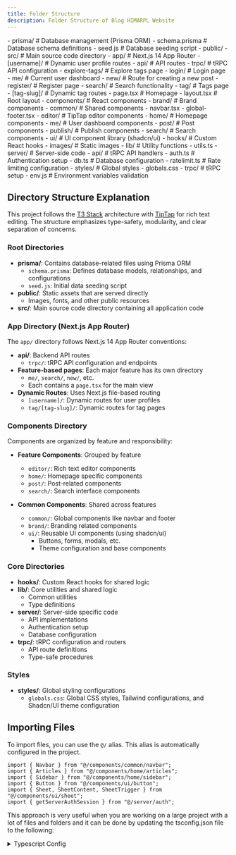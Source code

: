 ```yaml
---
title: Folder Structure
description: Folder Structure of Blog HIMARPL Website 
---
```



<FileTree>
- prisma/ # Database management (Prisma ORM)
  - schema.prisma # Database schema definitions
  - seed.js # Database seeding script
- public/
- src/ # Main source code directory
  - app/ # Next.js 14 App Router
    - [username]/ # Dynamic user profile routes
    - api/ # API routes
      - trpc/ # tRPC API configuration
    - explore-tags/ # Explore tags page
    - login/ # Login page
    - me/ # Current user dashboard
    - new/ # Route for creating a new post
    - register/ # Register page
    - search/ # Search functionality
    - tag/ # Tags page
      - [tag-slug]/ # Dynamic tag routes
    - page.tsx # Homepage
    - layout.tsx # Root layout
  - components/ # React components
    - brand/ # Brand components
    - common/ # Shared components
      - navbar.tsx
      - global-footer.tsx
    - editor/ # TipTap editor components
    - home/ # Homepage components
    - me/ # User dashboard components
    - post/ # Post components
    - publish/ # Publish components
    - search/ # Search components
    - ui/ # UI component library (shadcn/ui)
  - hooks/ # Custom React hooks
  - images/ # Static images
  - lib/ # Utility functions
    - utils.ts
  - server/ # Server-side code
    - api/ # tRPC API handlers
    - auth.ts # Authentication setup
    - db.ts # Database configuration
    - ratelimit.ts # Rate limiting configuration
  - styles/ # Global styles
    - globals.css
  - trpc/ # tRPC setup
  - env.js # Environment variables validation
</FileTree>

## Directory Structure Explanation

This project follows the [T3 Stack](https://create.t3.gg/) architecture with [TipTap](https://tiptap.dev/) for rich text editing. The structure emphasizes type-safety, modularity, and clear separation of concerns.

### Root Directories

- **prisma/**: Contains database-related files using Prisma ORM
  - `schema.prisma`: Defines database models, relationships, and configurations
  - `seed.js`: Initial data seeding script
- **public/**: Static assets that are served directly
  - Images, fonts, and other public resources
- **src/**: Main source code directory containing all application code

### App Directory (Next.js App Router)

The `app/` directory follows Next.js 14 App Router conventions:

- **api/**: Backend API routes
  - `trpc/`: tRPC API configuration and endpoints
- **Feature-based pages**: Each major feature has its own directory
  - `me/`, `search/`, `new/`, etc.
  - Each contains a `page.tsx` for the main view
- **Dynamic Routes**: Uses Next.js file-based routing
  - `[username]/`: Dynamic routes for user profiles
  - `tag/[tag-slug]/`: Dynamic routes for tag pages

### Components Directory

Components are organized by feature and responsibility:

- **Feature Components**: Grouped by feature
  - `editor/`: Rich text editor components
  - `home/`: Homepage specific components
  - `post/`: Post-related components
  - `search/`: Search interface components
  
- **Common Components**: Shared across features
  - `common/`: Global components like navbar and footer
  - `brand/`: Branding related components
  - `ui/`: Reusable UI components (using shadcn/ui)
    - Buttons, forms, modals, etc.
    - Theme configuration and base components

### Core Directories

- **hooks/**: Custom React hooks for shared logic
- **lib/**: Core utilities and shared logic
  - Common utilities
  - Type definitions
- **server/**: Server-side specific code
  - API implementations
  - Authentication setup
  - Database configuration
- **trpc/**: tRPC configuration and routers
  - API route definitions
  - Type-safe procedures

### Styles

- **styles/**: Global styling configurations
  - `globals.css`: Global CSS styles, Tailwind configurations, and Shadcn/UI theme configuration


## Importing Files

To import files, you can use the `@/` alias. This alias is automatically configured in the project.

```tsx title="src/app/page.tsx"
import { Navbar } from "@/components/common/navbar";
import { Articles } from "@/components/home/articles";
import { Sidebar } from "@/components/home/sidebar";
import { Button } from "@/components/ui/button";
import { Sheet, SheetContent, SheetTrigger } from "@/components/ui/sheet";
import { getServerAuthSession } from "@/server/auth";
```

This approach is very useful when you are working on a large project with a lot of files and folders and it can be done by updating the tsconfig.json file to the following:

<details>
<summary>Typescript Config</summary>

```diff lang="json" title="tsconfig.json" 
{
  "compilerOptions": {
    /* Base Options: */
    "esModuleInterop": true,
    "skipLibCheck": true,
    "target": "es2022",
    "allowJs": true,
    "resolveJsonModule": true,
    "moduleDetection": "force",
    "isolatedModules": true,

    /* Strictness */
    "strict": true,
    "noUncheckedIndexedAccess": true,
    "checkJs": true,

    /* Bundled projects */
    "lib": ["dom", "dom.iterable", "ES2022"],
    "noEmit": true,
    "module": "ESNext",
    "moduleResolution": "Bundler",
    "jsx": "preserve",
    "plugins": [{ "name": "next" }],
    "incremental": true,

    /* Path Aliases */
    "baseUrl": ".",
+    "paths": {
+      "@/*": ["./src/*"]
+    }
  },
  "include": [
    ".eslintrc.cjs",
    "next-env.d.ts",
    "**/*.ts",
    "**/*.tsx",
    "**/*.cjs",
    "**/*.js",
    ".next/types/**/*.ts"
  ],
  "exclude": ["node_modules", "lint-staged.config.js", "commitlint.config.js"]
}
```
</details>
